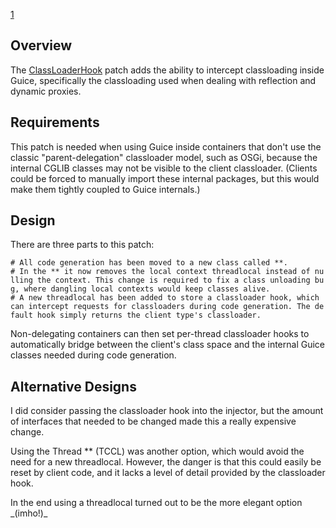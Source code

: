 [http://code.google.com/p/google-guice/issues/detail?id=94]

==Overview==

The [http://peaberry.googlecode.com/svn/trunk/patch/ClassLoaderHook.txt ClassLoaderHook] patch adds the ability to intercept classloading inside Guice, specifically the classloading used when dealing with reflection and dynamic proxies.

==Requirements==

This patch is needed when using Guice inside containers that don't use the classic "parent-delegation" classloader model, such as OSGi, because the internal CGLIB classes may not be visible to the client classloader. (Clients could be forced to manually import these internal packages, but this would make them tightly coupled to Guice internals.)

==Design==

There are three parts to this patch:

 # All code generation has been moved to a new class called *{{{GuiceCodeGen}}}*.
 # In the *{{{InjectorImpl}}}* it now removes the local context threadlocal instead of nulling the context. This change is required to fix a class unloading bug, where dangling local contexts would keep classes alive.
 # A new threadlocal has been added to store a classloader hook, which can intercept requests for classloaders during code generation. The default hook simply returns the client type's classloader.

Non-delegating containers can then set per-thread classloader hooks to automatically bridge between the client's class space and the internal Guice classes needed during code generation.

==Alternative Designs==

I did consider passing the classloader hook into the injector, but the amount of interfaces that needed to be changed made this a really expensive change.

Using the Thread *{{{ContextClassLoader}}}* (TCCL) was another option, which would avoid the need for a new threadlocal. However, the danger is that this could easily be reset by client code, and it lacks a level of detail provided by the classloader hook.

In the end using a threadlocal turned out to be the more elegant option _(imho!)_
